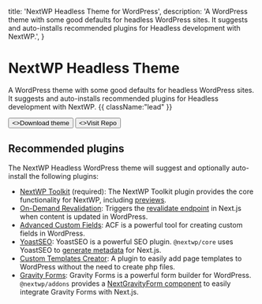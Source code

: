   title: 'NextWP Headless Theme for WordPress',
  description:
    'A WordPress theme with some good defaults for headless WordPress sites. It suggests and auto-installs recommended plugins for Headless development with NextWP.',
}

# NextWP Headless Theme

A WordPress theme with some good defaults for headless WordPress sites. It suggests and auto-installs recommended plugins for Headless development with NextWP. {{ className:"lead" }}

<div className="not-prose mb-16 mt-6 flex gap-3">
  <Button
    href="https://github.com/CalebBarnes/nextwp/releases"
    target="_blank"
    arrow="right"
  >
    <>Download theme</>
  </Button>
  <Button
    href="https://github.com/CalebBarnes/nextwp/tree/main/wordpress/theme/nextwp-headless-theme"
    target="_blank"
    variant="outline"
  >
    <>Visit Repo</>
  </Button>
</div>

## Recommended plugins

The NextWP Headless WordPress theme will suggest and optionally auto-install the following plugins:

- [NextWP Toolkit](/packages/wordpress/nextwp-toolkit-plugin) (required): The NextWP Toolkit plugin provides the core functionality for NextWP, including [previews](/packages/nextwp/core/route-handlers#next-word-press-preview).
- [On-Demand Revalidation](https://wordpress.org/plugins/on-demand-revalidation/): Triggers the [revalidate endpoint](/packages/nextwp/core/route-handlers#revalidate) in Next.js when content is updated in WordPress.
- [Advanced Custom Fields](https://wordpress.org/plugins/advanced-custom-fields/): ACF is a powerful tool for creating custom fields in WordPress.
- [YoastSEO](https://wordpress.org/plugins/wordpress-seo/): YoastSEO is a powerful SEO plugin. `@nextwp/core` uses YoastSEO to [generate metadata](/packages/nextwp/core/next-app-functions#generate-metadata) for Next.js.
- [Custom Templates Creator](https://github.com/CalebBarnes/custom-templates-creator): A plugin to easily add page templates to WordPress without the need to create php files.
- [Gravity Forms](https://www.gravityforms.com/): Gravity Forms is a powerful form builder for WordPress.<br/>
  <Note>
    `@nextwp/addons` provides a [NextGravityForm
    component](/packages/nextwp/addons#next-gravity-form) to easily integrate
    Gravity Forms with Next.js.
  </Note>
